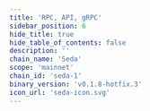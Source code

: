```yaml
---
title: 'RPC, API, gRPC'
sidebar_position: 6
hide_title: true
hide_table_of_contents: false
description: ''
chain_name: 'Seda'
scope: 'mainnet'
chain_id: 'seda-1'
binary_version: 'v0.1.8-hotfix.3'
icon_url: 'seda-icon.svg'
---
```



<PageTitle
  iconUrl="img/seda-icon.svg"
  title="Seda Public Endpoints"
  chainId="seda-1"
  version="v0.1.8-hotfix.3"
/>

<Endpoints
  api="https://seda-api.noders.services"
  rpc="https://seda-rpc.noders.services"
  grpc="seda-grpc.noders.services:443"
  jsonRpc=""
/>
